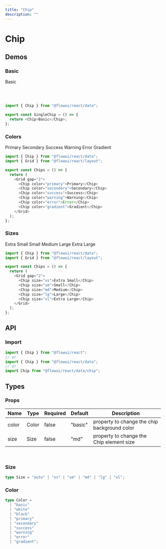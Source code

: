```yaml
---
title: "Chip"
description: ""
---
```


# Chip

## Demos

### Basic

<Chip>Basic</Chip>

<br />
<br />

```javascript
import { Chip } from "@flowui/react/data";

export const SingleChip = () => {
  return <Chip>Basic</Chip>;
};
```

### Colors

<Grid gap="2">
  <Chip color="primary">Primary</Chip>
  <Chip color="secondary">Secondary</Chip>
  <Chip color="success">Success</Chip>
  <Chip color="warning">Warning</Chip>
  <Chip color="error">Error</Chip>
  <Chip color="gradient">Gradient</Chip>
</Grid>

<br />

```javascript
import { Chip } from "@flowui/react/data";
import { Grid } from "@flowui/react/layout";

export const Chips = () => {
  return (
    <Grid gap="2">
      <Chip color="primary">Primary</Chip>
      <Chip color="secondary">Secondary</Chip>
      <Chip color="success">Success</Chip>
      <Chip color="warning">Warning</Chip>
      <Chip color="error">Error</Chip>
      <Chip color="gradient">Gradient</Chip>
    </Grid>
  );
};
```

### Sizes

<Grid gap="2">
  <Chip size="xs">Extra Small</Chip>
  <Chip size="sm">Small</Chip>
  <Chip size="md">Medium</Chip>
  <Chip size="lg">Large</Chip>
  <Chip size="xl">Extra Large</Chip>
</Grid>

<br />

```javascript
import { Chip } from "@flowui/react/data";
import { Grid } from "@flowui/react/layout";

export const Chips = () => {
  return (
    <Grid gap="2">
      <Chip size="xs">Extra Small</Chip>
      <Chip size="sm">Small</Chip>
      <Chip size="md">Medium</Chip>
      <Chip size="lg">Large</Chip>
      <Chip size="xl">Extra Large</Chip>
    </Grid>
  );
};
```

## API

### Import

```javascript
import { Chip } from "@flowui/react";
// or
import { Chip } from "@flowui/react/data";
// or
import Chip from "@flowui/react/data/chip";
```

## Types

### Props

| Name  | Type  | Required | Default | Description                                  |
| ----- | ----- | -------- | ------- | -------------------------------------------- |
| color | Color | false    | "basic" | property to change the chip background color |
| size  | Size  | false    | "md"    | property to change the Chip element size     |

<br />

### Size

```ts
type Size = "auto" | "xs" | "sm" | "md" | "lg" | "xl";
```

### Color

```ts
type Color =
  | "basic"
  | "white"
  | "black"
  | "primary"
  | "secondary"
  | "success"
  | "warning"
  | "error"
  | "gradient";
```
